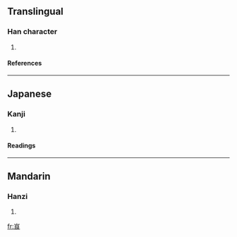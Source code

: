 ==Translingual==
===Han character===
{{Han char|rn=46|rad=山|as=06|sn=9|four=2273<sub>7</sub>|canj=山日女 (UAV)}}
# {{defn|Han|sort=山06}}
====References====
{{Han ref|kx=0310.220|dkj=08033|dj=0610.160|hdz=10772.060|uh=5CCE|ud=23758|bh=CEAC|bd=52908}}
----
==Japanese==
===Kanji===
{{ja-kanji|grade=|rs=山06}}
# {{defn|Japanese}} 
====Readings====
{{ja-readings|on=[[ごん]] (gon)|kun=}}
----
==Mandarin==
===Hanzi===
{{cmn-hanzi|pin=[[ān]] ([[an1]])|wg=an<sup>1</sup>}}
# {{defn|Mandarin}}

[[fr:峎]]